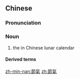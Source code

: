 {{also|節気|节气}}
==Chinese==
{{zh-forms|s=节气}}

===Pronunciation===
{{zh-pron
|m=jiéqì,tl=y
|c=zit3 hei3
|h=pfs=chiet-hi
|mn=kh:cheh-khùi/zz:cheh-khì/xm,qz,tp:choeh-khùi/xm,qz,zz:chiat-khì
|cat=n
}}

===Noun===
{{zh-noun}}

# the {{w|solar term}} in Chinese lunar calendar

====Derived terms====
{{zh-der|二十四節氣}}

[[zh-min-nan:節氣]]
[[zh:節氣]]